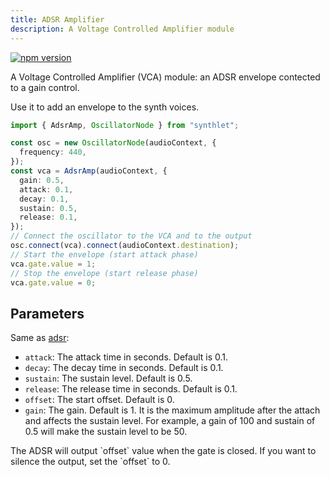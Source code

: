 ```yaml
---
title: ADSR Amplifier
description: A Voltage Controlled Amplifier module
---
```



[![npm version](https://img.shields.io/npm/v/%40synthlet%2Fadsr)](https://www.npmjs.com/package/@synthlet/adsr)

A Voltage Controlled Amplifier (VCA) module: an ADSR envelope contected to a gain control.

Use it to add an envelope to the synth voices.

```ts
import { AdsrAmp, OscillatorNode } from "synthlet";

const osc = new OscillatorNode(audioContext, {
  frequency: 440,
});
const vca = AdsrAmp(audioContext, {
  gain: 0.5,
  attack: 0.1,
  decay: 0.1,
  sustain: 0.5,
  release: 0.1,
});
// Connect the oscillator to the VCA and to the output
osc.connect(vca).connect(audioContext.destination);
// Start the envelope (start attack phase)
vca.gate.value = 1;
// Stop the envelope (start release phase)
vca.gate.value = 0;
```

<VcaExample />

## Parameters

Same as [adsr](/docs/modifiers/adsr):

- `attack`: The attack time in seconds. Default is 0.1.
- `decay`: The decay time in seconds. Default is 0.1.
- `sustain`: The sustain level. Default is 0.5.
- `release`: The release time in seconds. Default is 0.1.
- `offset`: The start offset. Default is 0.
- `gain`: The gain. Default is 1. It is the maximum amplitude after the attach and affects the sustain level. For example, a gain of 100 and sustain of 0.5 will make the sustain level to be 50.

<Callout title="Offset is silence" type="warn">
  The ADSR will output `offset` value when the gate is closed. If you want to
  silence the output, set the `offset` to 0.
</Callout>

